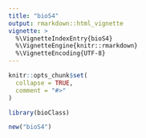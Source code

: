 ```yaml
---
title: "bioS4"
output: rmarkdown::html_vignette
vignette: >
  %\VignetteIndexEntry{bioS4}
  %\VignetteEngine{knitr::rmarkdown}
  %\VignetteEncoding{UTF-8}
---
```


```r
knitr::opts_chunk$set(
  collapse = TRUE,
  comment = "#>"
)
```

```r
library(bioClass)
```


```r
new("bioS4")
```

